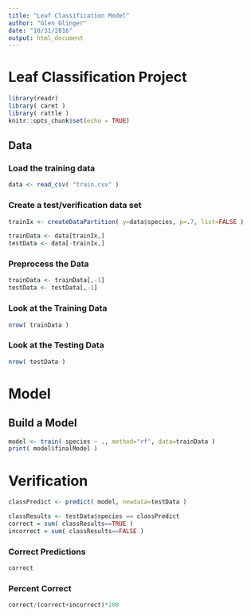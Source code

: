 ```yaml
---
title: "Leaf Classification Model"
author: "Glen Olinger"
date: "10/31/2016"
output: html_document
---
```


# Leaf Classification Project

```r
library(readr)
library( caret )
library( rattle )
knitr::opts_chunk$set(echo = TRUE)
```

## Data
### Load the training data
```r
data <- read_csv( "train.csv" )
```
### Create a test/verification data set
```r
trainIx <- createDataPartition( y=data$species, p=.7, list=FALSE )

trainData <- data[trainIx,]
testData <- data[-trainIx,]
```
### Preprocess the Data
```r
trainData <- trainData[,-1]
testData <- testData[,-1]
```
### Look at the Training Data
```r
nrow( trainData )
```
### Look at the Testing Data
```r
nrow( testData )
```

# Model
## Build a Model
```r
model <- train( species ~ ., method="rf", data=trainData )
print( model$finalModel )
```

# Verification
```r
classPredict <- predict( model, newdata=testData )

classResults <- testData$species == classPredict
correct = sum( classResults==TRUE )
incorrect = sum( classResults==FALSE )
```

### Correct Predictions
```r
correct
```

### Percent Correct
```r
correct/(correct+incorrect)*100
```

